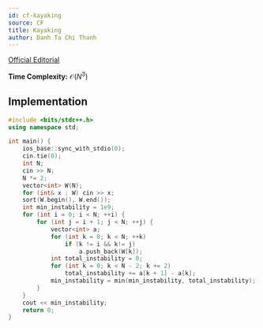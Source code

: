 ---
id: cf-kayaking
source: CF
title: Kayaking
author: Danh Ta Chi Thanh
---

[Official Editorial](https://codeforces.com/blog/entry/54708)

**Time Complexity:** $\mathcal{O}(N^3)$

<LanguageSection>

<CPPSection>

## Implementation

```cpp
#include <bits/stdc++.h>
using namespace std;

int main() {
	ios_base::sync_with_stdio(0);
	cin.tie(0);
	int N;
	cin >> N;
	N *= 2;
	vector<int> W(N);
	for (int& x : W) cin >> x;
	sort(W.begin(), W.end());
	int min_instability = 1e9;
	for (int i = 0; i < N; ++i) {
		for (int j = i + 1; j < N; ++j) {
			vector<int> a;
			for (int k = 0; k < N; ++k)
				if (k != i && k!= j)
					a.push_back(W[k]);
			int total_instability = 0;
			for (int k = 0; k < N - 2; k += 2)
				total_instability += a[k + 1] - a[k];
			min_instability = min(min_instability, total_instability);
		}
	}
	cout << min_instability;
	return 0;
}

```


</CPPSection>

</LanguageSection>

